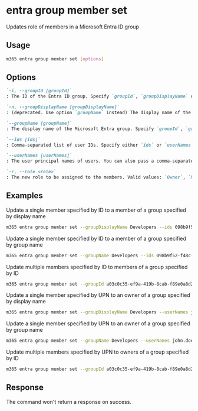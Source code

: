 
# entra group member set

Updates role of members in a Microsoft Entra ID group

## Usage

```sh
m365 entra group member set [options]
```

## Options

```md definition-list
`-i, --groupId [groupId]`
: The ID of the Entra ID group. Specify `groupId`, `groupDisplayName` or `groupName` but not multiple.

`-n, --groupDisplayName [groupDisplayName]`
: (deprecated. Use option `groupName` instead) The display name of the Entra ID group. Specify `groupId`, `groupDisplayName` or `groupName` but not multiple.

`--groupName [groupName]`
: The display name of the Microsoft Entra group. Specify `groupId`, `groupDisplayName`, or `groupName` but not multiple.

`--ids [ids]`
: Comma-separated list of user IDs. Specify either `ids` or `userNames` but not both.

`--userNames [userNames]`
: The user principal names of users. You can also pass a comma-separated list of UPNs. Specify either `ids` or `userNames` but not both.

`-r, --role <role>`
: The new role to be assigned to the members. Valid values: `Owner`, `Member`.
```

<Global />

## Examples

Update a single member specified by ID to a member of a group specified by display name

```sh
m365 entra group member set --groupDisplayName Developers --ids 098b9f52-f48c-4401-819f-29c33794c3f5 --role Member
```

Update a single member specified by ID to a member of a group specified by group name

```sh
m365 entra group member set --groupName Developers --ids 098b9f52-f48c-4401-819f-29c33794c3f5 --role Member
```

Update multiple members specified by ID to members of a group specified by ID

```sh
m365 entra group member set --groupId a03c0c35-ef9a-419b-8cab-f89e0a8d2d2a --ids "098b9f52-f48c-4401-819f-29c33794c3f5,f1e06e31-3abf-4746-83c2-1513d71f38b8" --role Member
```

Update a single member specified by UPN to an owner of a group specified by display name

```sh
m365 entra group member set --groupDisplayName Developers --userNames john.doe@contoso.com --role Owner
```

Update a single member specified by UPN to an owner of a group specified by group name

```sh
m365 entra group member set --groupName Developers --userNames john.doe@contoso.com --role Owner
```

Update multiple members specified by UPN to owners of a group specified by ID

```sh
m365 entra group member set --groupId a03c0c35-ef9a-419b-8cab-f89e0a8d2d2a --userNames "john.doe@contoso.com,adele.vance@contoso.com" --role Owner
```

## Response

The command won't return a response on success.
